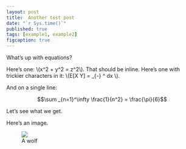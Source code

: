 ```yaml
---
layout: post
title:  Another test post
date: "`r Sys.time()`"
published: true
tags: [example1, example2]
figcaption: true
---
```


What's up with equations?

Here's one: \\(x^2 + y^2 = z^2\\). That should be inline. Here's one with trickier characters in it: \\(E[X \mid Y] = \int _{-\infty} ^ \infty \frac{xf(x,y)}{f(y)}dx \\). 

And on a single line:

$$\sum _{n=1}^\infty \frac{1}{n^2} = \frac{\pi}{6}$$

Let's see what we get.

Here's an image.

<figure>
<img src="/images/wolf1.jpeg">
<figcaption>A wolf</figcaption>
</figure>


